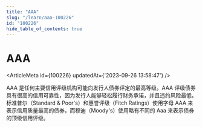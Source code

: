 ```yaml
---
title: "AAA"
slug: "/learn/aaa-100226"
id: "100226"
hide_table_of_contents: true
---
```



# AAA

<ArticleMeta id={100226} updatedAt={'2023-09-26 13:58:47'} />
<div className='border-solid border-b border-t-0 my-4 border-[var(--ifm-color-gray-300)]' />

AAA 是任何主要信用评级机构可能向发行人债券评定的最高等级。AAA 评级债券具有很高的信用可靠性，因为发行人能够轻松履行财务承诺，并且违约风险最低。标准普尔（Standard & Poor's）和惠誉评级（Fitch Ratings）使用字母 AAA 来表示信用质量最高的债券，而穆迪（Moody's）使用略有不同的 Aaa 来表示债券的顶级信用评级。

